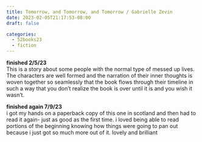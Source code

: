```yaml
---
title: Tomorrow, and Tomorrow, and Tomorrow / Gabrielle Zevin
date: 2023-02-05T21:17:53-08:00
draft: false

categories:
  - 52books23
  - fiction
---
```


**finished 2/5/23**   \
This is a story about some people with the normal type of messed up lives. The characters are well formed and the narration of their inner thoughts is woven together so seamlessly that the book flows through their timeline in such a way that you don't realize the book is over until it is and you wish it wasn't. 

**finished again 7/9/23**   \
i got my hands on a paperback copy of this one in scotland and then had to read it again- just as good as the first time. i loved being able to read portions of the beginning knowing how things were going to pan out because i just got so much more out of it. lovely and brilliant



